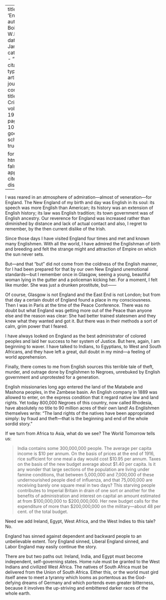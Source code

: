 
---
title: 'England'
author: Du Bois, W.E.B.
date: Jan. 1920
categories: 
  - ""
citation: 
  type: article-journal
  container-title: The Crisis
  volume: 19
  issue: 3
  page: 107-108
google-scholar: true

format:
  html:
    toc: false
    appendix-cite-as: display
---



I was reared in an atmosphere of admiration---almost of veneration---for England. The New England of my birth and day was English in its soul: its speech was more English than American; its history was an extension of English history; its law was English tradition; its town government was of English ancestry. Our reverence for England was increased rather than diminished by distance and lack of actual contact and also, I regret to remember, by the then current dislike of the Irish. 

Since those days I have visited England four times and met and known many Englishmen. With all the world, I have admired the Englishman of birth and breeding and felt the strange might and attraction of Empire on which the sun never sets. 

But---and that "but" did not come from the coldness of the English manner, for I had been prepared for that by our own New England unemotional standards---but I remember once in Glasgow, seeing a young, beautiful woman lying in the gutter and a policeman kicking her. For a moment, I felt like murder. She was just a drunken prostitute, but------ 

Of course, Glasgow is not England and the East End is not London; but from that day a certain doubt of England found a place in my consciousness. Then I was in Paris at the time of the Peace Conference. There was no doubt but what England was getting more out of the Peace than anyone else and the reason was clear: She had better trained statesmen and they knew what they wanted and got it. But there was in their methods a sort of calm, grim power that I feared. 

I have always looked on England as the best administrator of colored peoples and laid her success to her system of Justice. But here, again, I am beginning to waver. I have talked to Indians, to Egyptians, to West and South Africans, and they have left a great, dull doubt in my mind---a feeling of world apprehension. 

Finally, there comes to me from English sources this terrible tale of theft, murder, and outrage done by Englishmen to Negroes, unrebuked by English government and unprotested for a generation. 

English missionaries long ago entered the land of the Matabele and Mashona peoples, in the Zambese basin. An English company in 1889 was allowed to enter, on the express condition that it regard native law and land rights. Yet today 800,000 Negroes of this country, now called Rhodesia, have absolutely no title to 90 million acres of their own land! As Englishmen themselves write: "The land rights of the natives have been appropriated simply: by fraud and theft---that is the beginning and end of the whole sordid story." 

If we turn from Africa to Asia, what do we see? The World Tomorrow tells us: 

> India contains some 300,000,000 people. The average per capita income is $10 per annum. On the basis of prices at the end of 1916, rice sufficient for one meal a day would cost $10.95 per annum. Taxes on the basis of the new budget average about $1.40 per capita. Is it any wonder that large sections of the population are living under famine conditions, that between 5,000,000 and 7,000,000 of these undernourished people died of influenza, and that 75,000,000 are receiving barely one square meal in two days? This starving people contributes to Imperial Britain in drain of one sort or another for the benefits of administration and interest on capital an amount estimated at from $100,000,000 to $200,000,000. Her new budget calls for the expenditure of more than $200,000,000 on the military---about 48 per cent. of the total budget.

Need we add Ireland, Egypt, West Africa, and the West Indies to this tale? No. 

England has sinned against dependent and backward people to an unbelievable extent. Tory England sinned, Liberal England sinned, and Labor England may easily continue the story. 

There are but two paths out: Ireland, India, and Egypt must become independent, self-governing states. Home rule must be granted to the West Indians and civilized West Africa. The natives of South Africa must be delivered from the Union of South Africa. Either this, or the world must gird itself anew to meet a tyranny which looms as portentous as the God-defying dreams of Germany and which portends even greater bitterness, because it involves the up-striving and embittered darker races of the whole earth. 

